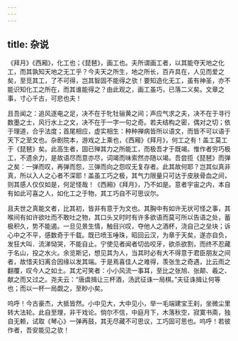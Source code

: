```yaml
---
---
---
```

title: 杂说
---

《拜月》《西厢》，化工也；《琵琶》，画工也。夫所谓画工者，以其能夺天地之化工，而其孰知天地之无工乎？今夫天之所生，地之所长，百卉具在，人见而爱之矣，至觅其工，了不可得，岂其智固不能得之欤！要知造化无工，虽有神圣，亦不能识知化工之所在，而其谁能得之？由此观之，画工虽巧，已落二义矣。文章之事，寸心千古，可悲也夫！

且吾闻之：追风逐电之足，决不在于牝牡骊黄之间；声应气求之夫，决不在于寻行数墨之士，风行水上之文，决不在于一字一句之奇。若夫结构之密，偶对之切；依于理道，合乎法度；首尾相应，虚实相生：种种禅病皆所以语文，而皆不可以语于天下之至文也。杂剧院本，游戏之上乘也，《西厢》《拜月》，何工之有！盖工莫工于《琵琶》矣。此高生者，固已殚其力之所能工，而极吾才于既竭。惟作者穷巧极工，不遗余力，是故语尽而意亦尽，词竭而味索然亦随以竭。吾尝揽《琵琶》而弹之矣：一弹而叹，再弹而怨，三弹而向之怨叹无复存者。此其故何耶？岂其似真非真，所以入人之心者不深耶！盖虽工巧之极，其气力限量只可达于皮肤骨血之间，则其感人仅仅如是，何足怪哉！《西厢》《拜月》，乃不如是。意者宇宙之内，本自有如此可喜之人，如化工之于物，其工巧自不可思议尔。

且夫世之真能文者，比其初，皆非有意于为文也。其胸中有如许无状可怪之事，其喉间有如许欲吐而不敢吐之物，其口头又时时有许多欲语而莫可所以告语之处，蓄极积久，势不能遏。一旦见景生情，触目兴叹，夺他人之酒杯，浇自己之垒块；诉心中之不平，感数奇于千载。既已喷玉唾珠，昭回云汉，为章于天矣，遂亦自负，发狂大叫．流涕恸哭，不能自止。宁使见者闻者切齿咬牙，欲杀欲割，而终不忍藏于名山，投之水火。余览斯记，想见其为人，当其时必有大不得意于君臣朋友之间者，故惜夫妇离合因缘以发其端。于是焉喜佳人之难得，羡张生之奇遇，比云雨之翻覆，叹今人之如土。其尤可笑者：小小风流一事耳，至比之张旭、张颠、羲之、献之而又过之。尧夫云：“唐虞揖让三杯酒，汤武征诛一局棋。”夫征诛揖让何等也；而以一杯一局觑之，至眇小矣。

呜呼！今古豪杰，大抵皆然。小中见大，大中见小，举一毛端建宝王刹，坐微尘里转大法轮。此自至理，非干戏论。倘尔不信，中庭月下，木落秋空，寂寞书斋，独自无赖，试取《琴心》一弹再鼓，其无尽藏不可思议，工巧固可思也。呜呼！若彼作者，吾安能见之欤！
